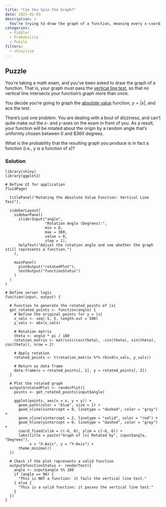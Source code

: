 ```yaml
---
title: "Can You Spin the Graph?"
date: 2025-02-03
description: >
  You’re trying to draw the graph of a function, meaning every x-coordinate has at most one y-coordinate. But after a bout of dizziness and a random rotation, is your graph still a function?
categories:
  - Fiddler
  - Probability
  - Puzzle
filters:
  - shinylive
---
```


## Puzzle

You’re taking a math exam, and you’ve been asked to draw the graph of a function. That is, your graph must pass the [vertical line test](https://mathworld.wolfram.com/VerticalLineTest.html), so that no vertical line intersects your function’s graph more than once.

You decide you’re going to graph the [absolute value](https://mathworld.wolfram.com/AbsoluteValue.html) function, $y = |x|$, and ace the test.

There’s just one problem. You are dealing with a bout of dizziness, and can’t quite make out the $x$- and $y$-axes on the exam in front of you. As a result, your function will be rotated about the origin by a random angle that’s uniformly chosen between $0$ and $$360$ degrees.

What is the probability that the resulting graph you produce is in fact a function (i.e., y is a function of $x$)?

### Solution

```shinylive-r
library(shiny)
library(ggplot2)

# Define UI for application
fluidPage(

  titlePanel("Rotating the Absolute Value Function: Vertical Line Test"),

  sidebarLayout(
    sidebarPanel(
      sliderInput("angle", 
                  "Rotation Angle (Degrees):", 
                  min = 0, 
                  max = 360, 
                  value = 0, 
                  step = 1),
      helpText("Adjust the rotation angle and see whether the graph still represents a function.")
    ),

    mainPanel(
      plotOutput("rotatedPlot"),
      textOutput("functionStatus")
    )
  )
)

# Define server logic
function(input, output) {
  
  # Function to generate the rotated points of |x|
  get_rotated_points <- function(angle) {
    # Define the original points for y = |x|
    x_vals <- seq(-5, 5, length.out = 500)
    y_vals <- abs(x_vals)
    
    # Rotation matrix
    theta <- angle * pi / 180
    rotation_matrix <- matrix(c(cos(theta), -sin(theta), sin(theta), cos(theta)), nrow = 2)
    
    # Apply rotation
    rotated_points <- t(rotation_matrix %*% rbind(x_vals, y_vals))
    
    # Return as data frame
    data.frame(x = rotated_points[, 1], y = rotated_points[, 2])
  }

  # Plot the rotated graph
  output$rotatedPlot <- renderPlot({
    points <- get_rotated_points(input$angle)

    ggplot(points, aes(x = x, y = y)) +
      geom_path(color = "blue", size = 1) +
      geom_vline(xintercept = 0, linetype = "dashed", color = "gray") +
      geom_vline(xintercept = 2, linetype = "solid", color = "red") +
      geom_hline(yintercept = 0, linetype = "dashed", color = "gray") +
      coord_fixed(xlim = c(-6, 6), ylim = c(-6, 6)) +
      labs(title = paste("Graph of |x| Rotated by", input$angle, "Degrees"),
           x = "X-Axis", y = "Y-Axis") +
      theme_minimal()
  })

  # Check if the plot represents a valid function
  output$functionStatus <- renderText({
    angle <- input$angle %% 180
    if (angle == 90) {
      "This is NOT a function: it fails the vertical line test."
    } else {
      "This is a valid function: it passes the vertical line test."
    }
  })
}
```